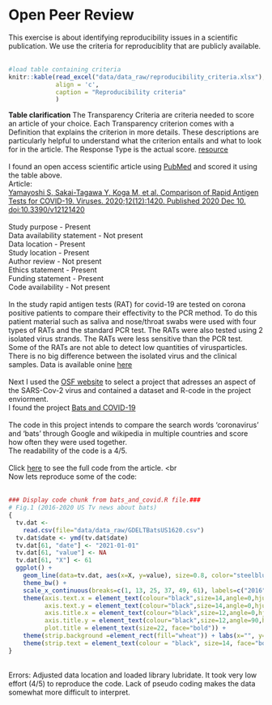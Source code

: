 Open Peer Review 
================================================================================
This exercise is about identifying reproducibility issues in a scientific publication. We use the criteria for reproduciblity that are publicly available.
<br> <br>
```r
#load table containing criteria
knitr::kable(read_excel("data/data_raw/reproducibility_criteria.xlsx"), 
             align = 'c', 
             caption = "Reproducibility criteria"
             )
```
__Table clarification__ The Transparency Criteria are criteria needed to score an article of your choice. Each Transparency criterion comes with a Definition that explains the criterion in more details. These descriptions are particularly helpful to understand what the criterion entails and what to look for in the article. The Response Type is the actual score.  [resource](https://www.researchgate.net/publication/340244621_Reproducibility_and_reporting_practices_in_COVID-19_preprint_manuscripts/fulltext/5e81f9fd92851caef4ae37ba/Reproducibility-and-reporting-practices-in-COVID-19-preprint-manuscripts.pdf)
<br> <br>
I found an open access scientific article using [PubMed](https://pubmed.ncbi.nlm.nih.gov/) and scored it using the table above.
<br> 
Article: <br>
[Yamayoshi S, Sakai-Tagawa Y, Koga M, et al. Comparison of Rapid Antigen Tests for COVID-19. Viruses. 2020;12(12):1420. Published 2020 Dec 10. doi:10.3390/v12121420](https://pubmed.ncbi.nlm.nih.gov/33322035/)
<br> <br>
Study purpose   -   Present <br>
Data availability statement   -   Not present <br>
Data location   -   Present <br>
Study location    -   Present <br>
Author review   -   Not present <br>
Ethics statement    -   Present <br>
Funding statement   -   Present <br>
Code availability   -   Not present
<br> <br>
In the study rapid antigen tests (RAT) for covid-19 are tested on corona positive patients to compare their effectivity to the PCR method. To do this patient material such as saliva and nose/throat swabs were used with four types of RATs and the standard PCR test. The RATs were also tested using 2 isolated virus strands. The RATs were less sensitive than the PCR test. Some of the RATs are not able to detect low quantities of virusparticles. There is no big difference between the isolated virus and the clinical samples. 
Data is available onine [here](https://www.mdpi.com/1999-4915/12/12/1420/s1)
<br> <br>
Next I used the [OSF website](https://osf.io/) to select a project that adresses an aspect of the SARS-Cov-2 virus and contained a dataset and R-code in the project enviorment. <br>
I found the project [Bats and COVID-19](https://osf.io/wxh6a/)
<br> <br> 
The code in this project intends to compare the search words 'coronavirus' and 'bats' through Google and wikipedia in multiple countries and score how often they were used together. <br>
The readability of the code is a 4/5. 
<br> <br>
Click [here](data/data_raw/bats_and_covid.R) to see the full code from the article.
<br <br> 
Now lets reproduce some of the code: 
<br> <br>
``` r
### Display code chunk from bats_and_covid.R file.###
# Fig.1 (2016-2020 US Tv news about bats) 
{
  tv.dat <- 
    read.csv(file="data/data_raw/GDELTBatsUS1620.csv")
  tv.dat$date <- ymd(tv.dat$date)
  tv.dat[61, "date"] <- "2021-01-01"
  tv.dat[61, "value"] <- NA
  tv.dat[61, "X"] <- 61
  ggplot() + 
    geom_line(data=tv.dat, aes(x=X, y=value), size=0.8, color="steelblue", linetype="solid") + 
    theme_bw() + 
    scale_x_continuous(breaks=c(1, 13, 25, 37, 49, 61), labels=c("2016", "2017", "2018", "2019", "2020", "2021")) +
    theme(axis.text.x = element_text(colour="black",size=14,angle=0,hjust=.5,vjust=.5,face="plain"),
          axis.text.y = element_text(colour="black",size=14,angle=0,hjust=1,vjust=0,face="plain"),  
          axis.title.x = element_text(colour="black",size=12,angle=0,hjust=.5,vjust=.5,face="plain"),
          axis.title.y = element_text(colour="black",size=12,angle=90,hjust=.5,vjust=.5,face="plain"),
          plot.title = element_text(size=22, face="bold")) +
    theme(strip.background =element_rect(fill="wheat")) + labs(x="", y="") +
    theme(strip.text = element_text(colour = "black", size=14, face="bold"))
}
``` 
<br>
Errors: Adjusted data location and loaded library lubridate.
It took very low effort (4/5) to reproduce the code. Lack of pseudo coding makes the data somewhat more difficult to interpret. 
